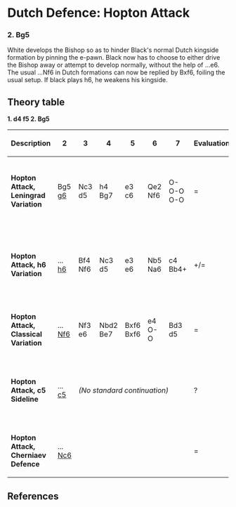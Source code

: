 {{Chess Opening Theory/Position|=
|Dutch Defence, Hopton Attack|
   |rd|nd|bd|qd|kd|bd|nd|rd|=
   |pd|pd|pd|pd|pd|  |pd|pd|=
   |  |  |  |  |  |  |  |  |=
   |  |  |  |  |  |pd|bl|  |=
   |  |  |  |pl|  |  |  |  |=
   |  |  |  |  |  |  |  |  |=
   |pl|pl|pl|  |pl|pl|pl|pl|=
   |rl|nl|  |ql|kl|bl|nl|rl|=
|moves=1.d4 f5 2. Bg5
|eco=[[Chess/ECOA|A80]]
|parent=[[Chess/Dutch Defence|Dutch Defence]]
}}
= Dutch Defence: Hopton Attack =
===2. Bg5===
White develops the Bishop so as to hinder Black's normal Dutch kingside formation by pinning the e-pawn. Black now has to choose to either drive the Bishop away or attempt to develop normally, without the help of ...e6. The usual ...Nf6 in Dutch formations can now be replied by Bxf6, foiling the usual setup. If black plays h6, he weakens his kingside.

== Theory table ==
{{Chess Opening Theory/Table}}
'''1. d4 f5 2. Bg5'''

{| class="wikitable" style="text-align: center;"
|-
! Description !! 2 !! 3 !! 4 !! 5 !! 6 !! 7 !! Evaluation !! Notes
|-
| '''Hopton Attack, Leningrad Variation'''
| Bg5<br>[[/2...g6|g6]]
| Nc3<br>d5
| h4<br>Bg7
| e3<br>c6
| Qe2<br>Nf6
| O-O-O<br>O-O
| =
| Sharp but flexible setup for Black. Opposit castle.
|-
| '''Hopton Attack, h6 Variation'''
| ...<br>[[/2...h6|h6]]
| Bf4<br>Nf6
| Nc3<br>d5
| e3<br>e6
| Nb5<br>Na6
| c4<br>Bb4+
| +/=
| Black challenges the bishop early, leading to dynamic play.
|-
| '''Hopton Attack, Classical Variation'''
| ...<br>[[/2...Nf6|Nf6]]
| Nf3<br>e6
| Nbd2<br>Be7
| Bxf6<br>Bxf6
| e4<br>O-O
| Bd3<br>d5
| =
| tension at the pawns, balanced middlegame.
|-
| '''Hopton Attack, c5 Sideline'''
| ...<br>[[/2...c5|c5]]
| colspan="5" | ''(No standard continuation) ''
| ?
| Rare, aggressive attempt to disrupt White's center.
|-
| '''Hopton Attack, Cherniaev Defence'''
| ...<br>[[/2...Nc6|Nc6]]
| <br>
| <br>
| <br>
| <br>
| <br>
| =
| very common, inbalanced middlegame.
|}
{{ChessMid}}
{{Wikipedia|Dutch Defence}}

==References==
{{reflist}}
{{NCO}}
{{Chess Opening Theory/Footer}}

